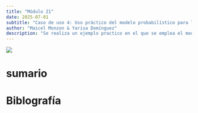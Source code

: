 ```yaml
---
title: "Módulo 21"
date: 2025-07-01
subtitle: "Caso de uso 4: Uso práctico del modelo probabilístico para la evaluación del hierro"
author: "Maicel Monzon & Yarisa Domínguez"
description: "Se realiza un ejemplo practico en el que se emplea el modelo probabilístico para la evaluación del hierro"
---
```


![](/static/images/modulo15.png){fig-align="center"}

# sumario



# Biblografía
